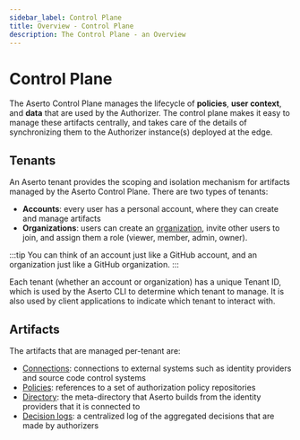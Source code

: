```yaml
---
sidebar_label: Control Plane
title: Overview - Control Plane
description: The Control Plane - an Overview
---
```


# Control Plane

The Aserto Control Plane manages the lifecycle of **policies**, **user context**, and **data** that are
used by the Authorizer. The control plane makes it easy to manage these artifacts centrally, and
takes care of the details of synchronizing them to the Authorizer instance(s) deployed at the edge.

## Tenants

An Aserto tenant provides the scoping and isolation mechanism for artifacts managed by the Aserto Control Plane. There 
are two types of tenants:
* **Accounts**: every user has a personal account, where they can create and manage artifacts
* **Organizations**: users can create an [organization](organization), invite other users to join, and assign them a role (viewer, member, admin, owner).

:::tip
You can think of an account just like a GitHub account, and an organization just like a GitHub organization.
:::

Each tenant (whether an account or organization) has a unique Tenant ID, which is used by the Aserto CLI to determine which tenant to manage. 
It is also used by client applications to indicate which tenant to interact with.

## Artifacts

The artifacts that are managed per-tenant are:

- [Connections](connections): connections to external systems such as identity providers and source code control systems
- [Policies](policy/policy-lifecycle): references to a set of authorization policy repositories
- [Directory](directory): the meta-directory that Aserto builds from the identity providers that it is connected to
- [Decision logs](decision-logs): a centralized log of the aggregated decisions that are made by authorizers

